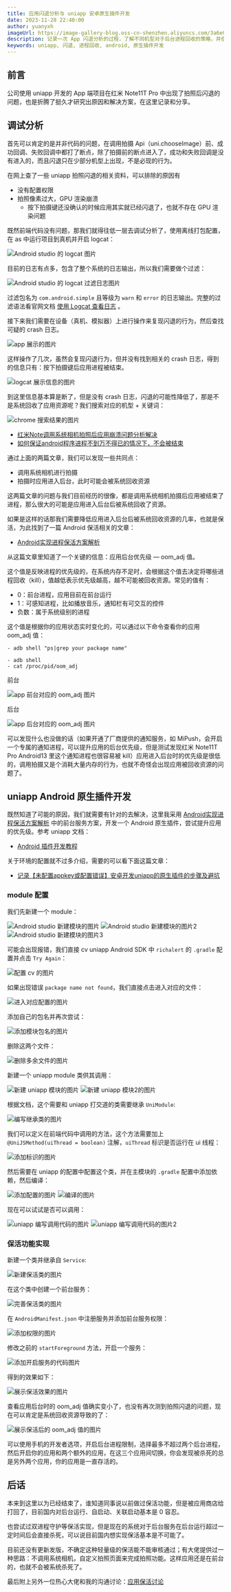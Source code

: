 ```yaml
---
title: 应用闪退分析与 uniapp 安卓原生插件开发
date: 2023-11-28 22:40:00
author: yuanyxh
imageUrl: https://image-gallery-blog.oss-cn-shenzhen.aliyuncs.com/3a6e04cb2d739750.webp
description: 记录一次 App 闪退分析的过程，了解不同机型对于后台进程回收的策略，并借助 uniapp 原生插件的能力解决相关 bug。
keywords: uniapp, 闪退, 进程回收, android, 原生插件开发
---
```


## 前言

公司使用 uniapp 开发的 App 端项目在红米 Note11T Pro 中出现了拍照后闪退的问题，也是折腾了挺久才研究出原因和解决方案，在这里记录和分享。

## 调试分析

首先可以肯定的是并非代码的问题，在调用拍摄 Api（uni.chooseImage）前、成功回调、失败回调中都打了断点，除了拍摄前的断点进入了，成功和失败回调是没有进入的，而且闪退只在少部分机型上出现，不是必现的行为。

在网上查了一些 uniapp 拍照闪退的相关资料，可以排除的原因有

- 没有配置权限
- 拍照像素过大，GPU 渲染崩溃
  - 按下拍摄键还没确认的时候应用其实就已经闪退了，也就不存在 GPU 渲染问题

既然前端代码没有问题，那我们就得往低一层去调试分析了，使用离线打包配置，在 as 中运行项目到真机并开启 logcat：

<Image url='https://image-gallery-blog.oss-cn-shenzhen.aliyuncs.com/fbcb8b1839ebcc41.webp' width={1366} height={728} alt='Android studio 的 logcat 图片' />

目前的日志有点多，包含了整个系统的日志输出，所以我们需要做个过滤：

<Image url='https://image-gallery-blog.oss-cn-shenzhen.aliyuncs.com/68142fb3405445ec.webp' width={1366} height={728} alt='Android studio 的 logcat 过滤日志图片' />

过滤包名为 `com.android.simple` 且等级为 `warn` 和 `error` 的日志输出。完整的过滤语法看官网文档 [使用 Logcat 查看日志] 。

接下来我们需要在设备（真机、模拟器）上进行操作来复现闪退的行为，然后查找可疑的 crash 日志。

<Image url='https://image-gallery-blog.oss-cn-shenzhen.aliyuncs.com/b9a548df1c946bad.webp' width={1080} height={2340} alt='app 展示的图片' />

这样操作了几次，虽然会复现闪退行为，但并没有找到相关的 crash 日志，得到的信息只有：按下拍摄键后应用进程被结束。

<Image url='https://image-gallery-blog.oss-cn-shenzhen.aliyuncs.com/838664f464be5ba5.webp' width={1366} height={728} alt='logcat 展示信息的图片' />

到这里信息基本算是断了，但是没有 crash 日志，闪退的可能性降低了，那是不是系统回收了应用资源呢？我们搜索对应的机型 + 关键词：

<Image url='https://image-gallery-blog.oss-cn-shenzhen.aliyuncs.com/42e92f63155fcca3.webp' width={1366} height={728} alt='chrome 搜索结果的图片' />

- [红米Note调用系统相机拍照后应用崩溃问题分析解决]
- [如何保证android程序进程不到万不得已的情况下，不会被结束]

通过上面的两篇文章，我们可以发现一些共同点：

- 调用系统相机进行拍摄
- 拍摄时应用进入后台，此时可能会被系统回收资源

这两篇文章的问题与我们目前经历的很像，都是调用系统相机拍摄后应用被结束了进程，那么很大的可能是应用进入后台后被系统回收了资源。

如果是这样的话那我们需要降低应用进入后台后被系统回收资源的几率，也就是保活，为此找到了一篇 Android 保活相关的文章：

- [Android实现进程保活方案解析]

从这篇文章里知道了一个关键的信息：应用后台优先级 — oom_adj 值。

这个值是反映进程的优先级的，在系统内存不足时，会根据这个值去决定将哪些进程回收（kill），值越低表示优先级越高，越不可能被回收资源。常见的值有：

- 0：前台进程，应用目前在前台运行
- 1：可感知进程，比如播放音乐，通知栏有可交互的控件
- 负数：属于系统级别的进程

这个值是根据你的应用状态实时变化的，可以通过以下命令查看你的应用 oom_adj 值：

```shell
- adb shell "ps|grep your package name"

- adb shell
- cat /proc/pid/oom_adj
```

前台

<Image url='https://image-gallery-blog.oss-cn-shenzhen.aliyuncs.com/413a08249ae5752d.webp' width={1045} height={580} alt='app 前台对应的 oom_adj 图片' />

后台

<Image url='https://image-gallery-blog.oss-cn-shenzhen.aliyuncs.com/2f6c122f1441d7b8.webp' width={1045} height={580} alt='app 后台对应的 oom_adj 图片' />

可以发现什么也没做的话（如果开通了厂商提供的通知服务，如 MiPush，会开启一个专属的通知进程，可以提升应用的后台优先级，但是测试发现红米 Note11T Pro Android13 里这个通知进程也很容易被 kill）应用进入后台时的优先级是很低的，调用拍摄又是个消耗大量内存的行为，也就不奇怪会出现应用被回收资源的问题了。

## uniapp Android 原生插件开发

既然知道了可能的原因，我们就需要有针对的去解决，这里我采用 [Android实现进程保活方案解析] 中的前台服务方案，开发一个 Android 原生插件，尝试提升应用的优先级。参考 uniapp 文档：

- [Android 插件开发教程]

关于环境的配置就不过多介绍，需要的可以看下面这篇文章：

- [记录【未配置appkey或配置错误】安卓开发uniapp的原生插件的步骤及避坑]

### module 配置

我们先新建一个 module：

<Image url='https://image-gallery-blog.oss-cn-shenzhen.aliyuncs.com/d7a095efa0aea2c5.webp' width={1366} height={728} alt='Android studio 新建模块的图片' />

<Image url='https://image-gallery-blog.oss-cn-shenzhen.aliyuncs.com/d31de5eba43dbdf7.webp' width={818} height={526} alt='Android studio 新建模块的图片2' />

<Image url='https://image-gallery-blog.oss-cn-shenzhen.aliyuncs.com/6597dcbfee698d99.webp' width={818} height={526} alt='Android studio 新建模块的图片3' />

可能会出现报错，我们直接 cv uniapp Android SDK 中 `richalert` 的 `.gradle` 配置并点击 `Try Again`：

<Image url='https://image-gallery-blog.oss-cn-shenzhen.aliyuncs.com/28a0f9f0d40a9134.webp' width={1366} height={728} alt='配置 cv 的图片' />

如果出现错误 `package name not found`，我们直接点击进入对应的文件：

<Image url='https://image-gallery-blog.oss-cn-shenzhen.aliyuncs.com/99dd1e09687a59ae.webp' width={1366} height={728} alt='进入对应配置的图片' />

添加自己的包名并再次尝试：

<Image url='https://image-gallery-blog.oss-cn-shenzhen.aliyuncs.com/ab110a1b3f4a898e.webp' width={1366} height={728} alt='添加模块包名的图片' />

删除这两个文件：

<Image url='https://image-gallery-blog.oss-cn-shenzhen.aliyuncs.com/58958d21727c0d16.webp' width={1366} height={728} alt='删除多余文件的图片' />

新建一个 uniapp module 类供其调用：

<Image url='https://image-gallery-blog.oss-cn-shenzhen.aliyuncs.com/863abb6f2799ee74.webp' width={1366} height={728} alt='新建 uniapp 模块的图片' />

<Image url='https://image-gallery-blog.oss-cn-shenzhen.aliyuncs.com/c49c985f73c23e87.webp' width={332} height={158} alt='新建 uniapp 模块2的图片' />

根据文档，这个需要和 uniapp 打交道的类需要继承 `UniModule`:

<Image url='https://image-gallery-blog.oss-cn-shenzhen.aliyuncs.com/10a98f2b8bde970f.webp' width={1366} height={728} alt='编写继承类的图片' />

我们可以定义在前端代码中调用的方法，这个方法需要加上 `@UniJSMethod(uiThread = boolean)` 注解，`uiThread` 标识是否运行在 ui 线程：

<Image url='https://image-gallery-blog.oss-cn-shenzhen.aliyuncs.com/20b1297267f2ad3a.webp' width={1366} height={728} alt='添加标识的图片' />

然后需要在 uniapp 的配置中配置这个类，并在主模块的 `.gradle` 配置中添加依赖，然后编译：

<Image url='https://image-gallery-blog.oss-cn-shenzhen.aliyuncs.com/52fe698c8e25cd4b.webp' width={1366} height={728} alt='添加配置的图片' />

<Image url='https://image-gallery-blog.oss-cn-shenzhen.aliyuncs.com/4c6e8e64238f12df.webp' width={1366} height={728} alt='编译的图片' />

现在可以试试是否可以调用：

<Image url='https://image-gallery-blog.oss-cn-shenzhen.aliyuncs.com/ccb3cb266ecd0190.webp' width={1132} height={408} alt='uniapp 编写调用代码的图片' />

<Image url='https://image-gallery-blog.oss-cn-shenzhen.aliyuncs.com/1516bfa68ccca8bd.webp' width={1366} height={728} alt='uniapp 编写调用代码的图片2' />

### 保活功能实现

新建一个类并继承自 `Service`:

<Image url='https://image-gallery-blog.oss-cn-shenzhen.aliyuncs.com/7e36314fe89a40e0.webp' width={1366} height={728} alt='新建保活类的图片' />

在这个类中创建一个前台服务：

<Image url='https://image-gallery-blog.oss-cn-shenzhen.aliyuncs.com/d4d98ac04f9688c5.webp' width={844} height={688} alt='完善保活类的图片' />

在 `AndroidManifest.json` 中注册服务并添加前台服务权限：

<Image url='https://image-gallery-blog.oss-cn-shenzhen.aliyuncs.com/ada4719a9340b94f.webp' width={1366} height={728} alt='添加权限的图片' />

修改之前的 `startForeground` 方法，开启一个服务：

<Image url='https://image-gallery-blog.oss-cn-shenzhen.aliyuncs.com/376141bc8fdc1c30.webp' width={1366} height={728} alt='添加开启服务的代码图片' />

得到的效果如下：

<Image url='https://image-gallery-blog.oss-cn-shenzhen.aliyuncs.com/c4bc6468fd9138aa.webp' width={1080} height={2340} alt='展示保活效果的图片' />

查看应用后台时的 oom_adj 值确实变小了，也没有再次测到拍照闪退的问题，现在可以肯定是系统回收资源导致的了：

<Image url='https://image-gallery-blog.oss-cn-shenzhen.aliyuncs.com/acd8e6913b5a76f5.webp' width={1136} height={563} alt='展示保活后的 oom_adj 值的图片' />

可以使用手机的开发者选项，开启后台进程限制，选择最多不超过两个后台进程，然后开启你的应用和两个额外的应用，在这三个应用间切换，你会发现被杀死的总是另外两个应用，你的应用是一直存活的。

## 后话

本来到这里以为已经结束了，谁知道同事说以前做过保活功能，但是被应用商店给打回了，目前国内对后台运行、自启动、关联启动基本是 0 容忍。

也尝试过双进程守护等保活实现，但是现在的系统对于后台服务在后台运行超过一定时间后会直接杀死，可以说目前国内想实现保活基本是不可能了。

目前还没有更新发版，不确定这种轻量级的保活能不能审核通过；有大佬提供过一种思路：不调用系统相机，自定义拍照页面来完成拍照功能。这样应用还是在前台的，也就不会被系统杀死了。

最后附上另外一位热心大佬和我的沟通讨论：[应用保活讨论]

[使用 Logcat 查看日志]: https://developer.android.com/studio/debug/logcat?hl=zh-cn
[红米Note调用系统相机拍照后应用崩溃问题分析解决]: https://blog.csdn.net/huyongl1989/article/details/49333953
[如何保证android程序进程不到万不得已的情况下，不会被结束]: https://blog.csdn.net/u013474104/article/details/54666820
[Android实现进程保活方案解析]: https://cloud.tencent.com/developer/article/1784046
[Android 插件开发教程]: https://nativesupport.dcloud.net.cn/NativePlugin/course/android.html
[记录【未配置appkey或配置错误】安卓开发uniapp的原生插件的步骤及避坑]: https://blog.csdn.net/weixin_43449246/article/details/120486710
[应用保活讨论]: https://juejin.cn/pin/7306192146767446031

